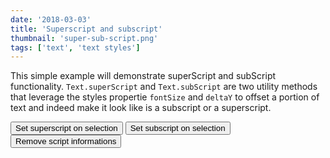 ```yaml
---
date: '2018-03-03'
title: 'Superscript and subscript'
thumbnail: 'super-sub-script.png'
tags: ['text', 'text styles']
---
```



This simple example will demonstrate superScript and subScript functionality.
`Text.superScript` and `Text.subScript` are two utility methods that leverage the styles propertie `fontSize` and `deltaY` to offset a portion of text and indeed make it look like is a subscript or a superscript.

<div class="controls">
    <button id="super">Set superscript on selection</button>
    <button id="sub">Set subscript on selection</button>
    <button id="remove">Remove script informations</button>
</div>

<CodeEditor code={code} canvasId="c" client:idle>
    <canvas id="c" width="500" height="500"></canvas>
</CodeEditor>